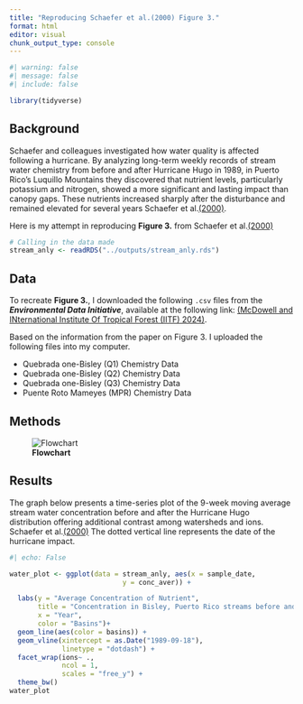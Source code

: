 ```yaml
---
title: "Reproducing Schaefer et al.(2000) Figure 3."
format: html
editor: visual
chunk_output_type: console
---
```


```r
#| warning: false
#| message: false
#| include: false 

library(tidyverse)
```

## Background

Schaefer and colleagues investigated how water quality is affected following a hurricane. By analyzing long-term weekly records of stream water chemistry from before and after Hurricane Hugo in 1989, in Puerto Rico's Luquillo Mountains they discovered that nutrient levels, particularly potassium and nitrogen, showed a more significant and lasting impact than canopy gaps. These nutrients increased sharply after the disturbance and remained elevated for several years Schaefer et al.[(2000)](https://doi.org/10.1017/s0266467400001358).

Here is my attempt in reproducing **Figure 3.** from Schaefer et al.[(2000)](https://doi.org/10.1017/s0266467400001358)

```r
# Calling in the data made 
stream_anly <- readRDS("../outputs/stream_anly.rds")

```

## Data

To recreate **Figure 3.**, I downloaded the following `.csv` files from the ***Environmental Data Initiative***, available at the following link: [(McDowell and INternational Institute Of Tropical Forest (IITF) 2024)](https://doi.org/10.1017/s0266467400001358).

Based on the information from the paper on Figure 3. I uploaded the following files into my computer.

-   Quebrada one-Bisley (Q1) Chemistry Data
-   Quebrada one-Bisley (Q2) Chemistry Data
-   Quebrada one-Bisley (Q3) Chemistry Data
-   Puente Roto Mameyes (MPR) Chemistry Data

## Methods

![**Flowchart**](workflowimage.png)

## Results

The graph below presents a time-series plot of the 9-week moving average stream water concentration before and after the Hurricane Hugo distribution offering additional contrast among watersheds and ions. Schaefer et al.[(2000)](https://doi.org/10.1017/s0266467400001358) The dotted vertical line represents the date of the hurricane impact.

```r
#| echo: False

water_plot <- ggplot(data = stream_anly, aes(x = sample_date, 
                            y = conc_aver)) +

  labs(y = "Average Concentration of Nutrient",
       title = "Concentration in Bisley, Puerto Rico streams before and after Hurrican Hugo",
       x = "Year",
       color = "Basins")+
  geom_line(aes(color = basins)) +
  geom_vline(xintercept = as.Date("1989-09-18"),
             linetype = "dotdash") +
  facet_wrap(ions~ .,
             ncol = 1,
             scales = "free_y") +
  theme_bw()
water_plot
```
